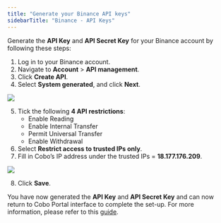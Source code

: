 ```yaml
---
title: "Generate your Binance API keys"
sidebarTitle: "Binance - API Keys"
---
```


Generate the **API Key** and **API Secret Key** for your Binance account by following these steps:

1) Log in to your Binance account.
2) Navigate to **Account** > **API management**.
3) Click **Create API**.
4) Select **System generated**, and click **Next**.

<img src="/en/images/exchange-wallet/binance2.png" className="screenshot_modal"/>

5) Tick the following **4 API restrictions**:
    - Enable Reading
    - Enable Internal Transfer
    - Permit Universal Transfer
    - Enable Withdrawal
6) Select **Restrict access to trusted IPs only**.
7) Fill in Cobo’s IP address under the trusted IPs = **18.177.176.209**.

<img src="/en/images/exchange-wallet/binance.png" className="screenshot_full_screen"/>

8) Click **Save**.

You have now generated the **API Key** and **API Secret Key** and can now return to Cobo Portal interface to complete the set-up. For more information, please refer to this [guide](https://www.binance.com/en/support/faq/how-to-create-api-keys-on-binance-360002502072).